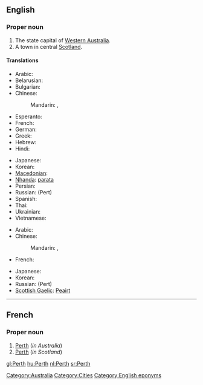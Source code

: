 ==English==

===Proper noun===
{{wikipedia}}
{{en-proper noun}}

# The state capital of [[Western Australia]].
# A town in central [[Scotland]].

====Translations====

{{trans-top|in Western Australia}}
* Arabic: {{t|ar|بيرث|m|tr=birth|sc=Arab}}
* Belarusian: {{t|be|Перт|m|tr=Pert|sc=Cyrl}}
* Bulgarian: {{t|bg|Пърт|m|tr=Pǎrt|sc=Cyrl}}
* Chinese:
*: Mandarin: {{t|zh|珀斯|tr=Pòsī|sc=Hani}},  {{t|zh|柏斯|tr=Bòsī|sc=Hani}}
* Esperanto: {{t-|eo|Perto|xs=Esperanto}}
* French: {{t-|fr|Perth}}
* German: {{t|de|Perth|n}}
* Greek: {{t-|el|Περθ|n|tr=Perth}}
* Hebrew: {{t|he|פרת'|sc=Hebr}}
* Hindi: {{t|hi|पर्थ|tr=parth|sc=Deva}}
{{trans-mid}}
* Japanese: {{t|ja|パース|tr=Pāsu|sc=Jpan}}
* Korean: {{t|ko|퍼스|tr=Peoseu|sc=Kore}}
* [[Macedonian]]: {{t|mk|Перт|m|tr=Pert|sc=Cyrl}}
* [[Nhanda]]: [[parata]]
* Persian: {{t|fa|پرث|sc=fa-Arab}}
* Russian: {{t|ru|Перт|m}} (Pert)
* Spanish: {{t|es|Perth|m}}
* Thai: {{t|th|เพิร์ท|tr=pêrt|sc=Thai}}
* Ukrainian: {{t|uk|Перт|m|tr=Pert|sc=Cyrl}}
* Vietnamese: {{t|vi|Perth}}
{{trans-bottom}}

{{trans-top|in Scotland}}
* Arabic: {{t|ar|بيرث|m|tr=birth|sc=Arab}}
* Chinese:
*: Mandarin: {{t|zh|珀斯|tr=Pòsī|sc=Hani}},  {{t|zh|柏斯|tr=Bòsī|sc=Hani}}
* French: {{t-|fr|Perth}}
{{trans-mid}}
* Japanese: {{t|ja|パース|tr=Pāsu|sc=Jpan}}
* Korean: {{t|ko|퍼스|tr=Peoseu|sc=Kore}}
* Russian: {{t|ru|Перт|m}} (Pert)
* [[Scottish Gaelic]]: [[Peairt]]
{{trans-bottom}}


[[Category:Australia]]
[[Category:Cities]]
[[Category:English eponyms]]

----

==French==

===Proper noun===
{{infl|fr|proper noun}}

# [[Perth#English|Perth]] (''in Australia'')
# [[Perth#English|Perth]] (''in Scotland'')

[[gl:Perth]]
[[hu:Perth]]
[[nl:Perth]]
[[sr:Perth]]
